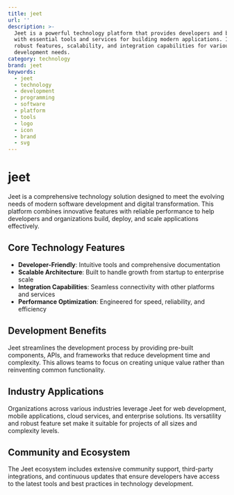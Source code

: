```yaml
---
title: jeet
url: ''
description: >-
  Jeet is a powerful technology platform that provides developers and businesses
  with essential tools and services for building modern applications. It offers
  robust features, scalability, and integration capabilities for various
  development needs.
category: technology
brand: jeet
keywords:
  - jeet
  - technology
  - development
  - programming
  - software
  - platform
  - tools
  - logo
  - icon
  - brand
  - svg
---
```


# jeet

Jeet is a comprehensive technology solution designed to meet the evolving needs of modern software development and digital transformation. This platform combines innovative features with reliable performance to help developers and organizations build, deploy, and scale applications effectively.

## Core Technology Features

- **Developer-Friendly**: Intuitive tools and comprehensive documentation
- **Scalable Architecture**: Built to handle growth from startup to enterprise scale
- **Integration Capabilities**: Seamless connectivity with other platforms and services
- **Performance Optimization**: Engineered for speed, reliability, and efficiency

## Development Benefits

Jeet streamlines the development process by providing pre-built components, APIs, and frameworks that reduce development time and complexity. This allows teams to focus on creating unique value rather than reinventing common functionality.

## Industry Applications

Organizations across various industries leverage Jeet for web development, mobile applications, cloud services, and enterprise solutions. Its versatility and robust feature set make it suitable for projects of all sizes and complexity levels.

## Community and Ecosystem

The Jeet ecosystem includes extensive community support, third-party integrations, and continuous updates that ensure developers have access to the latest tools and best practices in technology development.
